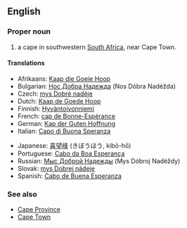 ==English==

===Proper noun===
{{en-proper noun}}
# a cape in southwestern [[South Africa]], near Cape Town.

====Translations====
{{trans-top|a cape in southwestern South Africa}}
*Afrikaans: [[Kaap die Goeie Hoop]]
*Bulgarian: [[Нос Добра Надежда]] (Nos Dóbra Nadéžda) {{m}}
*Czech: [[mys Dobré naděje]] {{m}}
*Dutch: [[Kaap de Goede Hoop]]
*Finnish: [[Hyväntoivonniemi]]
*French: [[cap de Bonne-Espérance]] {{m}}
*German: [[Kap der Guten Hoffnung]] {{n}}
*Italian: [[Capo di Buona Speranza]] {{m}}
{{trans-mid}}
*Japanese: [[喜望峰]] (きぼうほう, kibō-hō)
*Portuguese: [[Cabo da Boa Esperança]] {{m}}
*Russian: [[Мыс Доброй Надежды]] (Mys Dóbroj Nadéždy) {{m}}
*Slovak: [[mys Dobrej nádeje]] {{m}}
*Spanish: [[Cabo de Buena Esperanza]] {{m}}
{{trans-bottom}}

===See also===
*[[Cape Province]]
*[[Cape Town]]